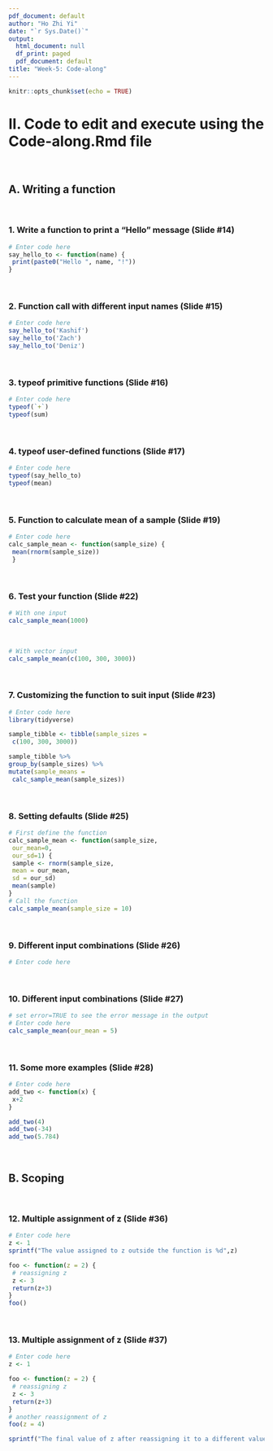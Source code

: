 ```yaml
---
pdf_document: default
author: "Ho Zhi Yi"
date: "`r Sys.Date()`"
output:
  html_document: null
  df_print: paged
  pdf_document: default
title: "Week-5: Code-along"
---
```


  ```r
knitr::opts_chunk$set(echo = TRUE)
```

# II. Code to edit and execute using the Code-along.Rmd file 
<br>

## A. Writing a function
<br>

### 1. Write a function to print a "Hello" message (Slide #14)

```r
# Enter code here
say_hello_to <- function(name) { 
 print(paste0("Hello ", name, "!"))
}
```
<br>

### 2. Function call with different input names (Slide #15)

```r
# Enter code here
say_hello_to('Kashif')
say_hello_to('Zach')
say_hello_to('Deniz')
```
<br>

### 3. typeof primitive functions (Slide #16)

```r
# Enter code here
typeof(`+`)
typeof(sum)
```
<br>

### 4. typeof user-defined functions (Slide #17)

```r
# Enter code here
typeof(say_hello_to)
typeof(mean)
```
<br>

### 5. Function to calculate mean of a sample (Slide #19)

```r
# Enter code here
calc_sample_mean <- function(sample_size) { 
 mean(rnorm(sample_size))
 }
```
<br>

### 6. Test your function (Slide #22)

```r
# With one input
calc_sample_mean(1000)
```
<br>
```r
# With vector input
calc_sample_mean(c(100, 300, 3000))
```
<br>

### 7. Customizing the function to suit input (Slide #23)

```r
# Enter code here
library(tidyverse)

sample_tibble <- tibble(sample_sizes = 
 c(100, 300, 3000))

sample_tibble %>%
group_by(sample_sizes) %>%
mutate(sample_means = 
 calc_sample_mean(sample_sizes))
```
<br>

### 8. Setting defaults (Slide #25)

```r
# First define the function
calc_sample_mean <- function(sample_size, 
 our_mean=0, 
 our_sd=1) {
 sample <- rnorm(sample_size, 
 mean = our_mean,
 sd = our_sd)
 mean(sample)
}
# Call the function 
calc_sample_mean(sample_size = 10)
```
<br>

### 9. Different input combinations (Slide #26)

```r
# Enter code here 
```
<br>

### 10. Different input combinations (Slide #27)

```r
# set error=TRUE to see the error message in the output
# Enter code here
calc_sample_mean(our_mean = 5)
```
<br>

### 11. Some more examples (Slide #28)

```r
# Enter code here 
add_two <- function(x) {
 x+2
}

add_two(4)
add_two(-34)
add_two(5.784)
```
<br>

## B. Scoping
<br>

### 12. Multiple assignment of z (Slide #36)

```r
# Enter code here
z <- 1
sprintf("The value assigned to z outside the function is %d",z)

foo <- function(z = 2) {
 # reassigning z
 z <- 3
 return(z+3)
}
foo()
```
<br>

### 13. Multiple assignment of z (Slide #37)

```r
# Enter code here
z <- 1

foo <- function(z = 2) {
 # reassigning z
 z <- 3
 return(z+3)
}
# another reassignment of z
foo(z = 4)

sprintf("The final value of z after reassigning it to a different value inside the function is %d", z)
```
<br>